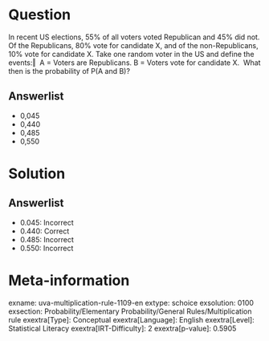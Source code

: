 Question
========

In recent US elections, 55% of all voters voted Republican and 45% did not. Of the Republicans, 80% vote for candidate X, and of the non-Republicans, 10% vote for candidate X. Take one random voter in the US and define the events:‖ \ A = Voters are Republicans. B = Voters vote for candidate X. \ What then is the probability of P(A and B)?

Answerlist
----------

* 0,045
* 0,440
* 0,485
* 0,550

Solution
========

Answerlist
----------

* 0.045: Incorrect
* 0.440: Correct
* 0.485: Incorrect
* 0.550: Incorrect

Meta-information
================
exname: uva-multiplication-rule-1109-en
extype: schoice
exsolution: 0100
exsection: Probability/Elementary Probability/General Rules/Multiplication rule
exextra[Type]: Conceptual
exextra[Language]: English
exextra[Level]: Statistical Literacy
exextra[IRT-Difficulty]: 2
exextra[p-value]: 0.5905
